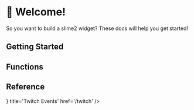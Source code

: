 
# 👀 Welcome!

So you want to build a slime2 widget? These docs will help you get started!

## Getting Started

<Cards>
  <Card title='📄 Starter Template' href='/start/template' />
  <Card title='🎧 Event Listeners' href='/start/listeners' />
</Cards>
<Cards className='!grid-cols-1'>
  <Card
    title='⛵ Migration Guide for StreamElements Widgets'
    href='/start/migrate'
  />
</Cards>

## Functions

<Cards>
  <Card title='📦 Widget Functions' href='/functions/widget' />
  <Card title='🌠 Event Functions' href='/functions/event' />
  <Card title='🔧 Helper Functions' href='/functions/helper' />
</Cards>

## Reference

<Cards>
  <Card icon={<Twitch size={16} />} title='Twitch Events' href='/twitch' />
  <Card title='⚙️ Widget Settings' href='/settings' />
</Cards>
